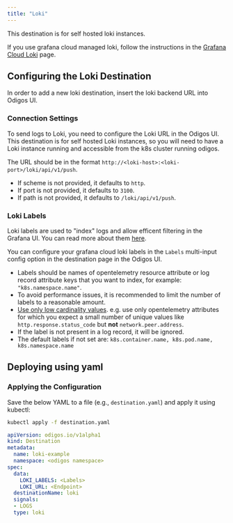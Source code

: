 ```yaml
---
title: "Loki"
---
```


This destination is for self hosted loki instances.

If you use grafana cloud managed loki, follow the instructions in the [Grafana Cloud Loki](/backends/grafanacloudloki) page.

## Configuring the Loki Destination

In order to add a new loki destination, insert the loki backend URL into Odigos UI.

### Connection Settings

To send logs to Loki, you need to configure the Loki URL in the Odigos UI. 
This destination is for self hosted Loki instances, so you will need to have a Loki instance running and accessible from the k8s cluster running odigos.

The URL should be in the format `http://<loki-host>:<loki-port>/loki/api/v1/push`.

- If scheme is not provided, it defaults to `http`.
- If port is not provided, it defaults to `3100`.
- If path is not provided, it defaults to `/loki/api/v1/push`.

### Loki Labels

Loki labels are used to "index" logs and allow efficent filtering in the Grafana UI. You can read more about them [here](https://grafana.com/docs/loki/latest/get-started/labels/).

You can configure your grafana cloud loki labels in the `Labels` multi-input config option in the destination page in the Odigos UI.

- Labels should be names of opentelemetry resource attribute or log record attribute keys that you want to index, for example: `"k8s.namespace.name"`.
- To avoid performance issues, it is recommended to limit the number of labels to a reasonable amount.
- [Use only low cardinality values](https://grafana.com/docs/loki/latest/get-started/labels/#cardinality). e.g. use only opentelemetry attributes for which you expect a small number of unique values like `http.response.status_code` but **not** `network.peer.address`.
- If the label is not present in a log record, it will be ignored.
- The default labels if not set are: `k8s.container.name, k8s.pod.name, k8s.namespace.name`


## Deploying using yaml

### Applying the Configuration
Save the below YAML to a file (e.g., `destination.yaml`) and apply it using kubectl:

```bash
kubectl apply -f destination.yaml
```


```yaml
apiVersion: odigos.io/v1alpha1
kind: Destination
metadata:
  name: loki-example
  namespace: <odigos namespace>
spec:
  data:
    LOKI_LABELS: <Labels>
    LOKI_URL: <Endpoint>
  destinationName: loki
  signals:
  - LOGS
  type: loki
```